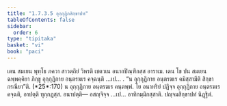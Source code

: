 ```yaml
---
title: "1.7.3.5 อุกฺกุฏิกสิกฺขาปท"
tableOfContents: false
sidebar:
  order: 6
type: "tipitaka"
basket: "vi"
book: "paci"
---
```



<DynamicBreadcrumb />

<Division number="600" book="paci">

<Paragraph number="1805" book="paci">
เตน สมเยน พุทฺโธ ภควา สาวตฺถิยํ วิหรติ เชตวเน อนาถปิณฺฑิกสฺส อาราเม. เตน โข ปน สมเยน ฉพฺพคฺคิยา ภิกฺขู อุกฺกุฏิกาย อนฺตรฆเร คจฺฉนฺติ …เป… .
</Paragraph>

<Paragraph number="1806" book="paci">
<Emphasis>“น อุกฺกุฏิกาย อนฺตรฆเร คมิสฺสามีติ สิกฺขา กรณียา”</Emphasis>ติ. (*25*:<Emphasis>170</Emphasis>)
</Paragraph>

<Paragraph number="1807" book="paci">
น อุกฺกุฏิกาย อนฺตรฆเร คนฺตพฺพํ. โย อนาทริยํ ปฏิจฺจ อุกฺกุฏิกาย อนฺตรฆเร คจฺฉติ, อาปตฺติ ทุกฺกฏสฺส.
</Paragraph>

<Paragraph number="1808" book="paci">
อนาปตฺติ— อสญฺจิจฺจ …เป… อาทิกมฺมิกสฺสาติ.

</Paragraph>
</Division>

<Paragraph number="1809" type="center" book="paci">
ปญฺจมสิกฺขาปทํ นิฏฺฐิตํ.
</Paragraph>